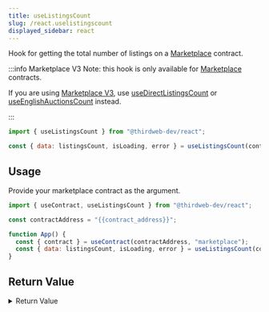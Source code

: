 ```yaml
---
title: useListingsCount
slug: /react.uselistingscount
displayed_sidebar: react
---
```


Hook for getting the total number of listings on a [Marketplace](https://thirdweb.com/thirdweb.eth/Marketplace) contract.

:::info Marketplace V3
Note: this hook is only available for [Marketplace](https://thirdweb.com/thirdweb.eth/Marketplace) contracts.

If you are using [Marketplace V3](https://thirdweb.com/thirdweb.eth/MarketplaceV3),
use [useDirectListingsCount](/react/react.usedirectlistingscount) or [useEnglishAuctionsCount](/react/react.useenglishauctionscount) instead.

:::

```jsx
import { useListingsCount } from "@thirdweb-dev/react";

const { data: listingsCount, isLoading, error } = useListingsCount(contract);
```

## Usage

Provide your marketplace contract as the argument.

```jsx
import { useContract, useListingsCount } from "@thirdweb-dev/react";

const contractAddress = "{{contract_address}}";

function App() {
  const { contract } = useContract(contractAddress, "marketplace");
  const { data: listingsCount, isLoading, error } = useListingsCount(contract);
}
```

## Return Value

<details>
  <summary>Return Value</summary>
  <div>

The hook's `data` property, once loaded, is a `BigNumber` containing the total number of listings on the contract.

```ts
BigNumber | undefined;
```

</div>
</details>
